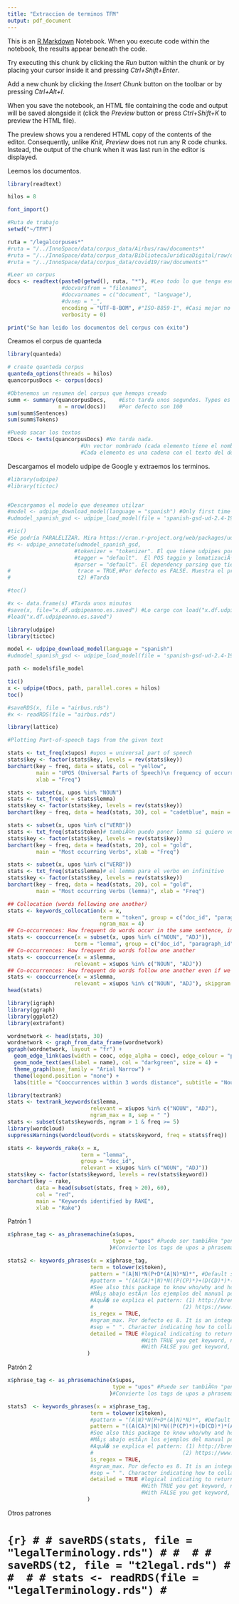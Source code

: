 ```yaml
---
title: "Extraccion de terminos TFM"
output: pdf_document
---
```


This is an [R Markdown](http://rmarkdown.rstudio.com) Notebook. When you execute code within the notebook, the results appear beneath the code. 

Try executing this chunk by clicking the *Run* button within the chunk or by placing your cursor inside it and pressing *Ctrl+Shift+Enter*. 

Add a new chunk by clicking the *Insert Chunk* button on the toolbar or by pressing *Ctrl+Alt+I*.

When you save the notebook, an HTML file containing the code and output will be saved alongside it (click the *Preview* button or press *Ctrl+Shift+K* to preview the HTML file).

The preview shows you a rendered HTML copy of the contents of the editor. Consequently, unlike *Knit*, *Preview* does not run any R code chunks. Instead, the output of the chunk when it was last run in the editor is displayed.


Leemos los documentos.
```r
library(readtext)

hilos = 8

font_import()

#Ruta de trabajo
setwd("~/TFM")

ruta = "/legalcorpuses*"
#ruta = "/../InnoSpace/data/corpus_data/Airbus/raw/documents*"
#ruta = "/../InnoSpace/data/corpus_data/BibliotecaJuridicaDigital/raw/documents*"
#ruta = "/../InnoSpace/data/corpus_data/covid19/raw/documents*"

#Leer un corpus
docs <- readtext(paste0(getwd(), ruta, "*"), #Leo todo lo que tenga ese path
                 #docvarsfrom = "filenames", 
                 #docvarnames = c("document", "language"),
                 #dvsep = "_", 
                 encoding = "UTF-8-BOM", #"ISO-8859-1", #Casi mejor no pongo nada porque no sÃ© el encoding
                 verbosity = 0) 

print("Se han leido los documentos del corpus con éxito")

```


Creamos el corpus de quanteda
```r
library(quanteda)

# create quanteda corpus
quanteda_options(threads = hilos)
quancorpusDocs <- corpus(docs)

#Obtenemos un resumen del corpus que hemops creado
summ <- summary(quancorpusDocs,    #Esto tarda unos segundos. Types es el num de tokens Únicos.
                n = nrow(docs))    #Por defecto son 100
sum(summ$Sentences)
sum(summ$Tokens)

#Puedo sacar los textos 
tDocs <- texts(quancorpusDocs) #No tarda nada. 
                       #Un vector nombrado (cada elemento tiene el nombre del doc). 
                       #Cada elemento es una cadena con el texto del doc.
```


Descargamos el modelo udpipe de Google y extraemos los terminos.
```r
#library(udpipe)
#library(tictoc)


#Descargamos el modelo que deseamos utilzar
#model <- udpipe_download_model(language = "spanish") #Only first time to get the .udpipe file
#udmodel_spanish_gsd <- udpipe_load_model(file = 'spanish-gsd-ud-2.4-190531.udpipe')

#tic()
#Se podría PARALELIZAR. Mira https://cran.r-project.org/web/packages/udpipe/vignettes/udpipe-parallel.html
#s <- udpipe_annotate(udmodel_spanish_gsd, 
                     #tokenizer = "tokenizer". El que tiene udpipes por defecto. Otras opciones en http://ufal.mff.cuni.cz/udpipe/users-manual 
                     #tagger = "default".  El POS taggin y lematizaciÃ³n por defecto de udpipes. TambiÃ©n puede ser "none" o lo que dice en http://ufal.mff.cuni.cz/udpipe/users-manual   
                     #parser = "default". El dependency parsing que tiene udpipes por defecto. TambiÃ©n puede ser "none" o lo que dice en http://ufal.mff.cuni.cz/udpipe/users-manual   
#                     trace = TRUE,#Por defecto es FALSE. Muestra el progreso de la anotaciÃ³n.
#                     t2) #Tarda

#toc()

#x <- data.frame(s) #Tarda unos minutos
#save(x, file="x.df.udpipeanno.es.saved") #Lo cargo con load("x.df.udpipeanno.saved")
#load("x.df.udpipeanno.es.saved")
```

```r
library(udpipe)
library(tictoc)

model <- udpipe_download_model(language = "spanish")
#udmodel_spanish_gsd <- udpipe_load_model(file = 'spanish-gsd-ud-2.4-190531.udpipe')

path <- model$file_model

tic()
x <- udpipe(tDocs, path, parallel.cores = hilos)
toc()

#saveRDS(x, file = "airbus.rds")
#x <- readRDS(file = "airbus.rds")
```



```r
library(lattice)

#Plotting Part-of-speech tags from the given text

stats <- txt_freq(x$upos) #upos = universal part of speech
stats$key <- factor(stats$key, levels = rev(stats$key))
barchart(key ~ freq, data = stats, col = "yellow", 
         main = "UPOS (Universal Parts of Speech)\n frequency of occurrence", 
         xlab = "Freq")
```



```r
stats <- subset(x, upos %in% "NOUN")
stats <- txt_freq(x = stats$lemma)
stats$key <- factor(stats$key, levels = rev(stats$key))
barchart(key ~ freq, data = head(stats, 30), col = "cadetblue", main = "Most occurring nouns", xlab = "Freq")
```



```r
stats <- subset(x, upos %in% c("VERB")) 
stats <- txt_freq(stats$token)# tambiÃ©n puedo poner lemma si quiero ver el verbo en infinitivo
stats$key <- factor(stats$key, levels = rev(stats$key))
barchart(key ~ freq, data = head(stats, 20), col = "gold", 
         main = "Most occurring Verbs", xlab = "Freq")
```



```r
stats <- subset(x, upos %in% c("VERB")) 
stats <- txt_freq(stats$lemma)# el lemma para el verbo en infinitivo
stats$key <- factor(stats$key, levels = rev(stats$key))
barchart(key ~ freq, data = head(stats, 20), col = "gold", 
         main = "Most occurring Verbs (lemma)", xlab = "Freq")
```



```r
## Collocation (words following one another)
stats <- keywords_collocation(x = x, 
                             term = "token", group = c("doc_id", "paragraph_id", "sentence_id"),
                             ngram_max = 4)
## Co-occurrences: How frequent do words occur in the same sentence, in this case only nouns or adjectives
stats <- cooccurrence(x = subset(x, upos %in% c("NOUN", "ADJ")), 
                     term = "lemma", group = c("doc_id", "paragraph_id", "sentence_id"))
## Co-occurrences: How frequent do words follow one another
stats <- cooccurrence(x = x$lemma, 
                     relevant = x$upos %in% c("NOUN", "ADJ"))
## Co-occurrences: How frequent do words follow one another even if we would skip 2 words in between
stats <- cooccurrence(x = x$lemma, 
                     relevant = x$upos %in% c("NOUN", "ADJ"), skipgram = 2)
head(stats)
```



```r
library(igraph)
library(ggraph)
library(ggplot2)
library(extrafont)

wordnetwork <- head(stats, 30)
wordnetwork <- graph_from_data_frame(wordnetwork)
ggraph(wordnetwork, layout = "fr") +
  geom_edge_link(aes(width = cooc, edge_alpha = cooc), edge_colour = "pink") +
  geom_node_text(aes(label = name), col = "darkgreen", size = 4) +
  theme_graph(base_family = "Arial Narrow") +
  theme(legend.position = "none") +
  labs(title = "Cooccurrences within 3 words distance", subtitle = "Nouns & Adjective")
```



```r
library(textrank)
stats <- textrank_keywords(x$lemma, 
                          relevant = x$upos %in% c("NOUN", "ADJ"), 
                          ngram_max = 8, sep = " ")
stats <- subset(stats$keywords, ngram > 1 & freq >= 5)
library(wordcloud)
suppressWarnings(wordcloud(words = stats$keyword, freq = stats$freq))
```



```r
stats <- keywords_rake(x = x, 
                       term = "lemma", 
                       group = "doc_id", 
                       relevant = x$upos %in% c("NOUN", "ADJ"))
stats$key <- factor(stats$keyword, levels = rev(stats$keyword))
barchart(key ~ rake, 
         data = head(subset(stats, freq > 20), 60), 
         col = "red", 
         main = "Keywords identified by RAKE", 
         xlab = "Rake")
```


Patrón 1
```r
x$phrase_tag <- as_phrasemachine(x$upos, 
                                 type = "upos" #Puede ser tambiÃ©n "penn-treebank"
                                )#Convierte los tags de upos a phrasemachine (Handler 2016). 

stats2 <- keywords_phrases(x = x$phrase_tag, 
                          term = tolower(x$token), 
                          pattern = "(A|N)*N(P+D*(A|N)*N)*", #Default simple noun phrase. See manual.
                          #pattern = "((A(CA)*|N)*N((P(CP)*)+(D(CD)*)*(A(CA)*|N)*N)*(C(D(CD)*)*(A(CA)*|N)*N((P(CP)*)+(D(CD)*)*(A(CA)*|N)*N)*)*)", #From manual. Noun phrase with coordination conjuction. Este patrón es capaz de extraer ligeramente mas cantidad de terminos, pero tambien tarda una cantidad de tiempo mayor.
                          #See also this package to know who/why and how is a full noun phrase.
                          #MÃ¡s abajo estÃ¡n los ejemplos del manual pdf de esta funciÃ³n.
                          #AquÃ� se explica el pattern: (1) http://brenocon.com/oconnor_textasdata2016.pdf (slides informales)
                          #                            (2) https://www.aclweb.org/anthology/W16-5615.pdf  (paper duro y fullNP grammar en el apÃ©ndice del paper) 
                          is_regex = TRUE, 
                          #ngram_max. Por defecto es 8. It is an integer indicating to allow phrases to be found up to ngram maximum number of terms following each other. Only used if is_regex is set to TRUE.
                          #sep = " ". Character indicating how to collapse the phrase of terms which are found. Defaults to using a space.
                          detailed = TRUE #logical indicating to return the exact positions where the phrase was found (set to TRUE) or just how many times each phrase is occurring (set to FALSE). Defaults to TRUE.
                                          #With TRUE you get keyword, ngran, pattern, start, end
                                          #With FALSE you get keyword, ngram, freq, key
                         )
```


Patrón 2
```r
x$phrase_tag <- as_phrasemachine(x$upos, 
                                 type = "upos" #Puede ser tambiÃ©n "penn-treebank"
                                )#Convierte los tags de upos a phrasemachine (Handler 2016). 

stats3  <- keywords_phrases(x = x$phrase_tag, 
                          term = tolower(x$token), 
                          #pattern = "(A|N)*N(P+D*(A|N)*N)*", #Default simple noun phrase. See manual.
                          pattern = "((A(CA)*|N)*N((P(CP)*)+(D(CD)*)*(A(CA)*|N)*N)*(C(D(CD)*)*(A(CA)*|N)*N((P(CP)*)+(D(CD)*)*(A(CA)*|N)*N)*)*)", #From manual. Noun phrase with coordination conjuction
                          #See also this package to know who/why and how is a full noun phrase.
                          #MÃ¡s abajo estÃ¡n los ejemplos del manual pdf de esta funciÃ³n.
                          #AquÃ� se explica el pattern: (1) http://brenocon.com/oconnor_textasdata2016.pdf (slides informales)
                          #                            (2) https://www.aclweb.org/anthology/W16-5615.pdf  (paper duro y fullNP grammar en el apÃ©ndice del paper) 
                          is_regex = TRUE, 
                          #ngram_max. Por defecto es 8. It is an integer indicating to allow phrases to be found up to ngram maximum number of terms following each other. Only used if is_regex is set to TRUE.
                          #sep = " ". Character indicating how to collapse the phrase of terms which are found. Defaults to using a space.
                          detailed = TRUE #logical indicating to return the exact positions where the phrase was found (set to TRUE) or just how many times each phrase is occurring (set to FALSE). Defaults to TRUE.
                                          #With TRUE you get keyword, ngran, pattern, start, end
                                          #With FALSE you get keyword, ngram, freq, key
                         )
```














Otros patrones
<!-- # ```{r} -->
<!-- # x$phrase_tag <- as_phrasemachine(x$upos,  -->
<!-- #                                  type = "upos" #Puede ser tambiÃ©n "penn-treebank" -->
<!-- #                                 )#Convierte los tags de upos a phrasemachine (Handler 2016).  -->
<!-- #  -->
<!-- # stats5  <- keywords_phrases(x = x$phrase_tag,  -->
<!-- #                           term = tolower(x$token),  -->
<!-- #                           #pattern = "(A|N)*N(P+D*(A|N)*N)*", #Default simple noun phrase. See manual. -->
<!-- #                           #pattern = "((A(CA)*|N)*N((P(CP)*)+(D(CD)*)*(A(CA)*|N)*N)*(C(D(CD)*)*(A(CA)*|N)*N((P(CP)*)+(D(CD)*)*(A(CA)*|N)*N)*)*)", #From manual. Noun phrase with coordination conjuction -->
<!-- #                           #pattern =  "((A|N)*N(P+D*(A|N)*N)*P*(M|V)*V(M|V)*|(M|V)*V(M|V)*D*(A|N)*N(P+D*(A|N)*N)*|(M|V)*V(M|V)*(P+D*(A|N)*N)+|(A|N)*N(P+D*(A|N)*N)*P*((M|V)*V(M|V)*D*(A|N)*N(P+D*(A|N)*N)*|(M|V)*V(M|V)*(P+D*(A|N)*N)+))" # Simple verb Phrase -->
<!-- #                           pattern = "(((A(CA)*|N)*N((P(CP)*)+(D(CD)*)*(A(CA)*|N)*N)*(C(D(CD)*)*(A(CA)*|N)*N((P(CP)*)+(D(CD)*)*(A(CA)*|N)*N)*)*)(P(CP)*)*(M(CM)*|V)*V(M(CM)*|V)*(C(M(CM)*|V)*V(M(CM)*|V)*)*|(M(CM)*|V)*V(M(CM)*|V)*(C(M(CM)*|V)*V(M(CM)*|V)*)*(D(CD)*)*((A(CA)*|N)*N((P(CP)*)+(D(CD)*)*(A(CA)*|N)*N)*(C(D(CD)*)*(A(CA)*|N)*N((P(CP)*)+(D(CD)*)*(A(CA)*|N)*N)*)*)|(M(CM)*|V)*V(M(CM)*|V)*(C(M(CM)*|V)*V(M(CM)*|V)*)*((P(CP)*)+(D(CD)*)*(A(CA)*|N)*N)+|((A(CA)*|N)*N((P(CP)*)+(D(CD)*)*(A(CA)*|N)*N)*(C(D(CD)*)*(A(CA)*|N)*N((P(CP)*)+(D(CD)*)*(A(CA)*|N)*N)*)*)(P(CP)*)*((M(CM)*|V)*V(M(CM)*|V)*(C(M(CM)*|V)*V(M(CM)*|V)*)*(D(CD)*)*((A(CA)*|N)*N((P(CP)*)+(D(CD)*)*(A(CA)*|N)*N)*(C(D(CD)*)*(A(CA)*|N)*N((P(CP)*)+(D(CD)*)*(A(CA)*|N)*N)*)*)|(M(CM)*|V)*V(M(CM)*|V)*(C(M(CM)*|V)*V(M(CM)*|V)*)*((P(CP)*)+(D(CD)*)*(A(CA)*|N)*N)+))", # Verb phrase with coordination conjuction -->
<!-- #                           #See also this package to know who/why and how is a full noun phrase. -->
<!-- #                           #MÃ¡s abajo estÃ¡n los ejemplos del manual pdf de esta funciÃ³n. -->
<!-- #                           #AquÃ� se explica el pattern: (1) http://brenocon.com/oconnor_textasdata2016.pdf (slides informales) -->
<!-- #                           #                            (2) https://www.aclweb.org/anthology/W16-5615.pdf  (paper duro y fullNP grammar en el apÃ©ndice del paper)  -->
<!-- #                           is_regex = TRUE,  -->
<!-- #                           #ngram_max. Por defecto es 8. It is an integer indicating to allow phrases to be found up to ngram maximum number of terms following each other. Only used if is_regex is set to TRUE. -->
<!-- #                           #sep = " ". Character indicating how to collapse the phrase of terms which are found. Defaults to using a space. -->
<!-- #                           detailed = TRUE #logical indicating to return the exact positions where the phrase was found (set to TRUE) or just how many times each phrase is occurring (set to FALSE). Defaults to TRUE. -->
<!-- #                                           #With TRUE you get keyword, ngran, pattern, start, end -->
<!-- #                                           #With FALSE you get keyword, ngram, freq, key -->
<!-- #                          ) -->
<!-- # ``` -->

# ```{r}
# # saveRDS(stats, file = "legalTerminology.rds")
# # 
# # saveRDS(t2, file = "t2legal.rds")
# # 
# # stats <- readRDS(file = "legalTerminology.rds")
# ```

